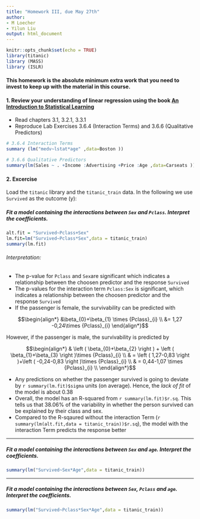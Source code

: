 ```yaml
---
title: "Homework III, due May 27th"
author: 
- M Loecher
- Yilun Liu
output: html_document
---
```


```r
knitr::opts_chunk$set(echo = TRUE)
library(titanic)
library (MASS)
library (ISLR)
```

#### This homework is the absolute minimum extra work that you need to invest to keep up with the material in this course.

#### 1. Review your understanding of **linear regression** using the book [An Introduction to Statistical Learning](http://faculty.marshall.usc.edu/gareth-james/ISL/)
  * Read chapters 3.1, 3.2.1, 3.3.1 
  * Reproduce Lab Exercises 3.6.4 (Interaction Terms) and 3.6.6 (Qualitative Predictors)
```r
# 3.6.4 Interaction Terms
summary (lm("medv~lstat*age" ,data=Boston ))

# 3.6.6 Qualitative Predictors
summary(lm(Sales ~ . +Income :Advertising +Price :Age ,data=Carseats ))
```


#### 2. Excercise 
Load the `titanic` library and the `titanic_train` data. In the following we use `Survived` as the outcome (y):

##### Fit a model containing the interactions between `Sex` and `Pclass`. Interpret the coefficients.
```r
alt.fit = "Survived~Pclass+Sex"
lm.fit=lm("Survived~Pclass*Sex",data = titanic_train)
summary(lm.fit)
```

###### Interpretation: 
   - The p-value for `Pclass` and `Sex`are significant which indicates a relationship between the choosen predictor and the response `Survived` 
   - The p-values for the interaction term `Pclass:Sex` is significant, which indicates a  relationship between the choosen predictor and the response `Survived`  
   - If the passenger is female, the survivability can be predicted with 
   
   $$\begin{align*}
   &\beta_{0}+\beta_{1} \times {Pclass}_{i} \\
   &= 1,27 -0,24\times {Pclass}_{i} 
   \end{align*}$$ 
   
   However, if the passenger is male, the survivability is predicted by 
   
   $$\begin{align*}
   & \left ( \beta_{0}+\beta_{2}  \right ) + \left ( \beta_{1}+\beta_{3}  \right )\times {Pclass}_{i} \\
   &  =  \left ( 1,27-0,83 \right )+\left ( -0,24-0,83 \right )\times {Pclass}_{i} \\
   & = 0,44-1,07 \times {Pclass}_{i} \\
   \end{align*}$$
   
   - Any predictions on whether the passenger survived is going to deviate by `r summary(lm.fit)$sigma` units (on average). Hence, the _lack of fit_ of the model is about 0.38
   - Overall, the model has an R-squared from `r summary(lm.fit)$r.sq`. This tells us that 38.06% of the variability in whether the person survived can be explained by their class and sex. 
   - Compared to the R-sqaured without the interaction Term (`r summary(lm(alt.fit,data = titanic_train))$r.sq`), the model with the interaction Term predicts the response better 

*** 
##### Fit a model containing the interactions between `Sex` and `age`. Interpret the coefficients.
```r
summary(lm("Survived~Sex*Age",data = titanic_train))
```

***
##### Fit a model containing the interactions between `Sex`, `Pclass` and `age`. Interpret the coefficients.
```r
summary(lm("Survived~Pclass*Sex*Age",data = titanic_train))
```
   
